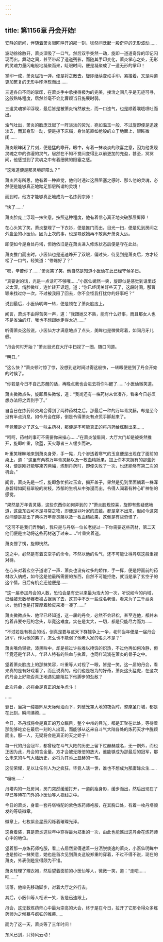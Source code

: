 ```yaml
---
---
---
```

title: 第1156章 丹会开始!
---



安静的房间，伴随着萧炎眼眸睁开的那一刻，猛然间泛起一股奇异的无形波动……

波动徐徐散开，萧炎深吸了一口气，然后双手突然一动，旋即一道道奇异的印记闪现而出，舞动之间，甚至带起了道道残影，而随其手印变化，萧炎掌心之处，无形的灵魂力量闪电般地凝聚而来，眨眼时间，便是凝聚成了一道无形的掌印！

掌印一成，萧炎屈指一弹，便是将之散去，旋即继续变动手印，紧接着，又是两道更加繁复的无形手印浮现而出……

三道各自不同的掌印，在萧炎手中承接得极为的完美，接洽之间几乎是无迹可寻，这般熟练程度，居然丝毫不会比曹颖当日施展时弱。

三道灵魂掌印浮现，最后皆是被萧炎悄然散去，而一口浊气，也是顺着喉咙喷吐而出。

浊气吐出，萧炎的脸庞泛起了一阵淡淡的荧光，宛如温玉一般．不过旋即便是迅速淡去，而其身形一动，便是掠下床榻，身体笔直如枪般的立于地面上，眼眸微闭……

萧炎眼眸闭了片刻，便是猛的睁开，眼中，有着一抹淡淡的欣喜之意，因为他发现灵魂之中的弥漫的灵气，居然在不知不觉间变得比以前更加的充盈，甚至，冥冥间，他感觉到了灵魂之中有着细微的阻塞之感。

“这难道便是那灵境屏障么？”

萧炎若有所思，他有着一种直觉，他何时通过这层阻塞之感时．那么他的灵魂，必然便是能够真正地踏足那层所谓的灵境！

而到时，他方才能够真正地成为一名炼药宗师！

“快了……”

萧炎脸庞上浮现一抹笑意，按照这种程度，他有着信心真正地突破那层屏障！

在心头笑了笑，萧炎整理了一下衣衫，便是推门而出，目光一扫，便是见到房间之外盘坐的小医仙，因为上次的事，也是导致她再不敢离开萧炎太远。

即便如今是身处丹塔，但她依旧是在萧炎进入修炼状态后便是守在此处。

萧炎推门而出时，小医仙也是迅速睁开了双眼，偏过头，待见到是萧炎后，方才轻松了一口气，轻笑道：“修炼好了？”

“嗯，辛苦你了……”萧炎笑了笑，他自然是知道小医仙在此已经守候多日。

“真要谢的话，光是一点话可不够哦……”小医仙嫣然一笑，旋即似是感觉到话里歧义太深，俏脸微红，连忙转开话题，道：“你已经闭关好些天了，这段时间，那曹颖来找过你一次，不过被我阻了回去，你不会怪我打扰你的好事吧？”

说到最后，小医仙明眸一转，便是顿在了萧炎脸庞上。

闻言，萧炎不由得苦笑一声，道：“我跟她又不熟，能有什么好事，而且那女人也不是省油的灯，我也不想跟她走得太近……”

听得萧炎这般说，小医仙方才满意地点了点头，美眸也是微微弯着，如同月牙儿般。

“丹会何时开始？”萧炎目光在大厅中扫视了一圈，随口问道。

“明日。”

“这么快？”萧炎顿时惊了惊，没想到这时间过得这般快，一转眼便是到了丹会开始的时候了。

“你若是今日不自己苏醒的话，再晚点我也会进去将你叫醒了……”小医仙微笑道。

萧炎微微点头，旋即眉头微皱，道：“我尚还有一株药材未曾凑齐，看来今日必须想办法将之弄到手了。”

自当日在炼药师交易会得到了两种药材之后，那最后一种的万年青灵藤，却是至今没有半点消息，如今丹会在即，倒是令得萧炎有点慌手脚起来了。

毕竟若是少了这么一味主药材，那便是不可能真正的将丹药给炼制出来……

“呵呵，药材的事可不需要你来操心……”在萧炎皱眉间，大厅大门却是被突然推开，旋即叶重，欣蓝，天火尊者三人缓步而进。

叶重笑眯眯地来到萧炎身旁，手一晃，几个渗透着寒气的玉盒便是出现在了面前的桌上，道：“这里有两株万年青灵藤以及一枚血精妖果，加上你本来拥有的那些药材，便是刚好能够凑齐两幅，炼制丹药时，即便失败了一次，也还能够有第二次的机会。”

闻言，萧炎先是一怔，旋即急忙抓过玉盒，揭开盖子，果然是见到里面躺着一株浑身碧绿如同翡翠般的树枝，浓郁的生机从中弥漫而出，令得人闻着有种心旷神怡的感觉。

“果然是万年青灵藤，这些东西你如何弄到的？”萧炎脸现惊喜，旋即有些疑惑地道，这些东西可不是寻常之物，即便是以叶家的底蕴，都是拿不出来，但如今这突然间便是拿出了两株万年青灵藤以及一枚血精妖果，这倒是有些奇怪了。

“这可不是我们弄到的，我只是与丹塔一位长老提过一下你需要这些药材，第二天他们便是主动将这些药材送了过来……”叶重笑着道。

萧炎愣了愣，旋即恍然。

这之中，必然是有着玄空子的命令，不然以他的名气，还不可能让得丹塔这般重视对待。

在心头对着玄空子道谢了一声．萧炎也没有过多的娇作，手一挥，便是将面前的药材收入纳戒，如今这是他最所需要的东西，自然不可能拒绝，就当是承了玄空子的这个情，日后有机会还他便是……

“这一届参加丹会的人数，恐怕会是有史以来最为浩大的一次，听说如今的内域，已经被无数参赛者被占据满了去，这其中不乏一些成名老怪，看来为了三千焱炎火，他们也是打算厚着脸皮来凑一凑了……”

萧炎微微点头．他早已经知道，这一届的丹会，必然不会轻松，甚至连他，都并未抱着非要夺冠的念头，毕竟这难度，实在是太大，一切，都是只能尽力而为……

“不过若是有机会的话，倒真是要与这天下群雄争上一争，老师当年便是一届丹会冠军，作为他的弟子，怎么也不能弱了他老人家的名头不是？”

萧炎嘴角轻掀，漆黑眸中，却是掠过许些难以掩饰的炽热，不过他再如何冷静，但毕竟还是年轻人，年轻人特有的热血与执着，也同样流淌在萧炎的骨子之中。

望着萧炎脸庞上的那抹笑容，叶重等人对视了一眼，皆是一笑，这一届的丹会，看来真的是有好戏看了，而且说真的，他们也是极为的好奇，萧炎这头猛虎，在这次的丹会上好能否真正地遇见能阻拦下他脚步的劲敌？

此次丹会，必将会是真正的龙争虎斗！

……

翌日，当第一缕晨辉从天际倾洒而下，刺破笼罩大地的夜色时，整座圣丹城，都是在此刻，瞬间沸腾……

今日，圣丹城将会是真正的万众瞩目，整个中州的目光，都是汇聚在此处，等待着那能够屹立在最后一刻的人出现，而能够从这来自斗气大陆各处的炼药天才中脱颖而出，那一人，无疑将会是真正的天之娇子！

每一代的丹会冠军，都曾经在斗气大陆的历史上留下过赫赫威名，无一例外，而也正因为此，丹会的含金量，方才会被无限倍的放大，谁能够成为那最后的冠军，那么未来的斗气大陆历史，必将为其添上显赫的一笔。

这份荣耀，足以让任何人为之疯狂，毕竟人活一世，谁也不想成为那庸碌众生……

“嘎吱……”

丹塔内的一处房间，房门突然缓缓打开，一道削瘦身影，缓步而出，然后出现在了早已等待在门外的小医仙等人视线之中。

今日的萧炎，身着一套丹塔特配的紫色炼药师袍服，在其胸口处，有着一枚丹塔颁发的等级徽章。

徽章上，七枚紫金星辰闪烁着璀璨光泽。

这身着装，算是萧炎这些年中穿得最为郑重的一次，由此也能瞧出这丹会在炼药师心中的地位。

望着那一身炼药师袍服，看上去居然显得透着一分洒脱俊逸的萧炎，小医仙明眸中也是掠过一抹笑意，她也是首次见到萧炎这般郑重的穿着，不过不得不说，现在的萧炎，外表倒是显得颇为不错。

萧炎轻理了理衣袍，然后望着面前的小医仙等人，微微一笑，道：“走吧……吧……”

话落，他率先移动脚步，对着大厅之外行去。

其后，小医仙等人相识一笑，皆是迅速跟上。

丹会，这无数炼药师心中最为崇高的大会，终于是在今日，拉开了它那令得众多炼药师为之倾慕与疯狂的帷幕……

而为了这一天，萧炎等了三年时间！

东风已到，只待风云动！